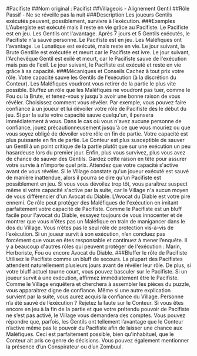 #Pacifiste 
##Nom original : Pacifist
##Villageois - Alignement Gentil
##Rôle Passif - Ne se réveille pas la nuit
###Description
Les joueurs Gentils exécutés peuvent, possiblement, survivre à l’exécution.
###Exemples
L'Aubergiste est exécuté mais il reste en vie grâce au Pacifiste.
Le Pacifiste est en jeu. Les Gentils ont l'avantage. Après 7 jours et 5 Gentils exécutés, le Pacifiste n'a sauvé personne.
Le Pacifiste est en jeu. Les Maléfiques ont l'avantage. Le Lunatique est exécuté, mais reste en vie. Le jour suivant, la Brute Gentille est exécutée et meurt car le Pacifiste est ivre. Le jour suivant, l'Archevêque Gentil est exilé et meurt, car le Pacifiste sauve de l'exécution mais pas de l'exil. Le jour suivant, le Pacifiste est exécuté et reste en vie grâce à sa capacité.
###Mécaniques et Conseils
Cachez à tout prix votre rôle. Votre capacité sauve les Gentils de l'exécution (à la discrétion du Conteur). Les Maléfiques voudront vous retirer de la partie le plus vite possible. Bluffez un rôle que les Maléfiques ne voudront pas tuer, comme le Fou ou la Brute, et tenez-vous y jusqu'à avoir une bonne raison de vous révéler.
Choisissez comment vous révéler. Par exemple, vous pouvez faire confiance à un joueur et lui dévoiler votre rôle de Pacifiste dès le début du jeu. Si par la suite votre capacité sauve quelqu'un, il pensera immédiatement à vous. Dans le cas où vous n'avez aucune personne de confiance, jouez précautionneusement jusqu'à ce que vous mouriez ou que vous soyez obligé de dévoiler votre rôle en fin de partie.
Votre capacité est plus puissante en fin de partie. Le Conteur est plus susceptible de sauver un Gentil à un point critique de la partie plutôt que sur une exécution un peu hasardeuse lors du premier jour. Enfin, plus vous survivez, plus vous avez de chance de sauver des Gentils. Gardez cette raison en tête pour assurer votre survie à n'importe quel prix.
Attendez que votre capacité s'active avant de vous révéler. Si le Village constate qu'un joueur exécuté est sauvé de manière inattendue, alors il pourra se dire qu'un Pacifiste est possiblement en jeu. Si vous vous dévoilez trop tôt, vous paraîtrez suspect même si votre capacité s'active par la suite, car le Village n'a aucun moyen de vous différencier d'un Avocat du Diable.
L'Avocat du Diable est votre pire ennemi. Ce rôle peut protéger des Maléfiques de l'exécution en imitant parfaitement votre capacité de Pacifiste. Comme le Pacifiste est un bluff facile pour l'avocat du Diable, essayez toujours de vous innocenter et de montrer que vous n'êtes pas un Maléfique en train de manigancer dans le dos du Village.
Vous n’êtes pas le seul rôle de protection vis-à-vis de l’exécution. Si un joueur survit à son exécution, n’en concluez pas forcément que vous en êtes responsable et continuez à mener l’enquête. Il y a beaucoup d'autres rôles qui peuvent protéger de l'exécution : Marin, Herboriste, Fou ou encore Avocat du Diable.
###Bluffer le rôle de Pacifiste
Utilisez le Pacifiste comme un bluff de secours. La plupart des Pacifistes attendent naturellement plusieurs jours avant de révéler leur rôle. De plus, si votre bluff actuel tourne court, vous pouvez basculer sur le Pacifiste.
Si un joueur survit à une exécution, affirmez immédiatement être le Pacifiste. Comme le Village enquêtera et cherchera à assembler les pièces du puzzle, vous apparaitrez digne de confiance. Même si une autre explication survient par la suite, vous aurez acquis la confiance du Village.
Personne n’a été sauvé de l’exécution ? Rejetez la faute sur le Conteur. Si vous êtes encore en jeu à la fin de la partie et que votre prétendu pouvoir de Pacifiste ne s’est pas activé, le Village vous demandera des comptes. Vous pouvez répondre que, parfois, les Gentils ont tellement l’avantage que le Conteur n’active même pas le pouvoir du Pacifiste afin de laisser une chance aux Maléfiques. Ceci est parfaitement possible, bien qu'inhabituel, que le Conteur ait pris ce genre de décisions. Vous pouvez également mentionner la présence d’un Conspirateur ou d’un Zombuul.
